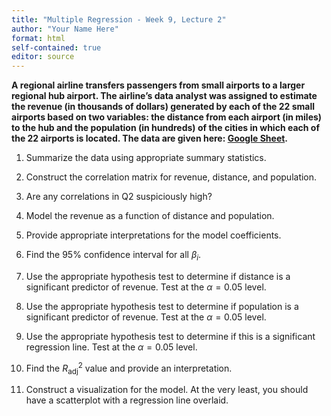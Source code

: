```yaml
---
title: "Multiple Regression - Week 9, Lecture 2"
author: "Your Name Here"
format: html
self-contained: true
editor: source
---
```


**A regional airline transfers passengers from small airports to a larger regional hub airport. The airline’s data analyst was assigned to estimate the revenue (in thousands of dollars) generated by each of the 22 small airports based on two variables: the distance from each airport (in miles) to the hub and the population (in hundreds) of the cities in which each of the 22 airports is located. The data are given here: [Google Sheet](https://docs.google.com/spreadsheets/d/10ZN0jMYdVsG2ucIJFSTquVRW916Jj-JmZIGQuqSQhy0/edit?usp=sharing).**

1. Summarize the data using appropriate summary statistics.

2. Construct the correlation matrix for revenue, distance, and population. 

3. Are any correlations in Q2 suspiciously high?

4. Model the revenue as a function of distance and population.

5. Provide appropriate interpretations for the model coefficients.

6. Find the 95% confidence interval for all $\beta_i$.

7. Use the appropriate hypothesis test to determine if distance is a significant predictor of revenue. Test at the $\alpha=0.05$ level.

8. Use the appropriate hypothesis test to determine if population is a significant predictor of revenue. Test at the $\alpha=0.05$ level.

9. Use the appropriate hypothesis test to determine if this is a significant regression line. Test at the $\alpha=0.05$ level.

10. Find the $R^2_{\text{adj}}$ value and provide an interpretation.

11. Construct a visualization for the model. At the very least, you should have a scatterplot with a regression line overlaid.